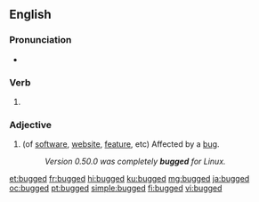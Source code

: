 ==English==

===Pronunciation===
* {{IPA|/bʌɡd/|lang=en}}

===Verb===
{{head|en|verb form}}

# {{en-past of|bug}}

===Adjective===
{{en-adj}}

# (of [[software]], [[website]], [[feature]], etc) Affected by a [[bug]].
#: ''Version 0.50.0 was completely '''bugged''' for Linux.''

[[et:bugged]]
[[fr:bugged]]
[[hi:bugged]]
[[ku:bugged]]
[[mg:bugged]]
[[ja:bugged]]
[[oc:bugged]]
[[pt:bugged]]
[[simple:bugged]]
[[fi:bugged]]
[[vi:bugged]]